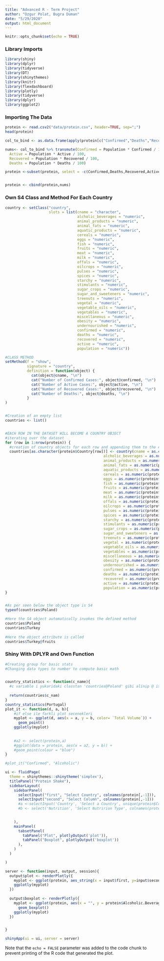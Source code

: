 ```yaml
---
title: "Advanced R - Term Project"
author: "Ozgur Polat, Bugra Duman"
date: "5/29/2020"
output: html_document
---
```


```r
knitr::opts_chunk$set(echo = TRUE)
```

### Library Imports

```r
library(shiny)
library(dplyr)
library(tidyverse)
library(DT)
library(shinythemes)
library(knitr)
library(flexdashboard)
library(plotly)
library(tidyverse)
library(dplyr)
library(ggplot2)
```

### Importing The Data

```r
protein <- read.csv2("data/protein.csv", header=TRUE, sep=";")
head(protein)

```



```r


col_to_bind <- as.data.frame(apply(protein[c("Confirmed","Deaths","Recovered","Active","Population")],2,as.numeric))

nums<- col_to_bind %>% transmute(Confirmed = Population * Confirmed / 100, 
  Active = Population * Active / 100,
  Recovered = Population * Recovered / 100,
  Deaths = Population * Deaths / 100)

protein <-subset(protein, select = -c(Confirmed,Deaths,Recovered,Active,Unit..all.except.Population.,X))


protein <- cbind(protein,nums)
```


### Own S4 Class and Method For Each Country
```r
country <- setClass("country",
                    slots = list(cname = "character",
                                 alcholic_beverages = "numeric",
                                 animal_products = "numeric", 
                                 animal_fats = "numeric",
                                 aquatic_products = "numeric",
                                 cereals = "numeric",
                                 eggs = "numeric",
                                 fish = "numeric",
                                 fruits = "numeric",
                                 meat = "numeric",
                                 milk = "numeric",
                                 offals = "numeric",
                                 oilcrops = "numeric",
                                 pulses = "numeric",
                                 spices = "numeric",
                                 starchy = "numeric",
                                 stimulants = "numeric",
                                 sugar_crops = "numeric",
                                 sugar_and_sweeteners = "numeric",
                                 treenuts = "numeric",
                                 vegetal = "numeric",
                                 vegetable_oils = "numeric",
                                 vegetables = "numeric",
                                 miscellaneous = "numeric",
                                 obesity = "numeric",
                                 undernourished = "numeric",
                                 confirmed = "numeric",
                                 deaths = "numeric",
                                 recovered = "numeric",
                                 active = "numeric",
                                 population = "numeric"))

#CLASS METHOD
setMethod(f = "show", 
          signature = "country", 
          definition = function(object) {
            cat(object@cname, "\n")
            cat("Number of Confirmed Cases:", object@confirmed, "\n")
            cat("Number of Active Cases:", object@active, "\n")
            cat("Number of Recovered Cases:", object@recovered, "\n")
            cat("Number of Deaths:", object@deaths, "\n")
          }
)


#Creation of an empty list
countries <- list()


#EACH ROW IN THE DATASET WILL BECOME A COUNTRY OBJECT
#iterating over the dataset
for (row in 1:nrow(protein)) {
  #creation of country objects for each row and appending them to the empty list initialized above
  countries[as.character(protein$Country[row])] <- country(cname = as.character(protein$Country[row]),
                                             alcholic_beverages = as.numeric(protein$Alcoholic.Beverages[row]),
                                             animal_products = as.numeric(protein$Animal.Products[row]), 
                                             animal_fats = as.numeric(protein$Animal.fats[row]),
                                             aquatic_products = as.numeric(protein$Aquatic.Products..Other[row]),
                                             cereals = as.numeric(protein$Cereals...Excluding.Beer[row]),
                                             eggs = as.numeric(protein$Eggs[row]),
                                             fish = as.numeric(protein$Fish..Seafood[row]),
                                             fruits = as.numeric(protein$Fruits...Excluding.Wine[row]),
                                             meat = as.numeric(protein$Meat[row]),
                                             milk = as.numeric(protein$Milk...Excluding.Butter[row]),
                                             offals = as.numeric(protein$Offals[row]),
                                             oilcrops = as.numeric(protein$Oilcrops[row]),
                                             pulses = as.numeric(protein$Pulses[row]),
                                             spices = as.numeric(protein$Spices[row]),
                                             starchy = as.numeric(protein$Starchy.Roots[row]),
                                             stimulants = as.numeric(protein$Stimulants[row]),
                                             sugar_crops = as.numeric(protein$Sugar.Crops[row]),
                                             sugar_and_sweeteners = as.numeric(protein$Sugar...Sweeteners[row]),
                                             treenuts = as.numeric(protein$Treenuts[row]),
                                             vegetal = as.numeric(protein$Vegetal.Products[row]),
                                             vegetable_oils = as.numeric(protein$Vegetable.Oils[row]),
                                             vegetables = as.numeric(protein$Vegetables[row]),
                                             miscellaneous = as.numeric(protein$Miscellaneous[row]),
                                             obesity = as.numeric(protein$Obesity[row]),
                                             undernourished = as.numeric(protein$Undernourished[row]),
                                             confirmed = as.numeric(protein$Confirmed[row]),
                                             deaths = as.numeric(protein$Deaths[row]),
                                             recovered = as.numeric(protein$Recovered[row]),
                                             active = as.numeric(protein$Active[row]),
                                             population = as.numeric(protein$Population[row]))
} 


#As per seen below the object type is S4
typeof(countries$Poland)

#Here the S4 object automatically invokes the defined method
countries$Poland
countries$Turkey
  
#Here the object attribute is called
countries$Turkey@fruits


```

### Shiny With DPLYR and Own Function

```r

#Creating group for basic stats
#Changing data types to number to compute basic math


country_statistics <- function(c_name){
  #c variable i yukaridaki classtan 'countries@Poland' gibi alinip @ isareti ile attributelari alinabilir
  
  return(countries$c_nam)
}
country_statistics(Portugal)
plot_it <- function(d, a, b){
    #if else ile farkli plot secenekleri
    myplot <- ggplot(d, aes(x = a, y = b, color= `Total Volume`)) +
      geom_point()
    ggplotly(myplot)
    
    
    #a2 <- select(protein,a)
    #ggplot(data = protein, aes(x = a2, y = b)) +
    #geom_point(colour = "blue") 
}

#plot_it("Confirmed", "Alcoholic")
```

```r
ui <- fluidPage(
  theme = shinythemes::shinytheme('simplex'),
  titlePanel("Protein Shake"),
  sidebarLayout(
    sidebarPanel(
      selectInput("first", "Select Country", colnames(protein[,-1])), 
      selectInput("second", "Select Column", colnames(protein[,-1]))
      #a <-selectInput('Country', 'Select a Country', unique(protein$Country)),
      #b <- select('Nutrition', 'Select Nutririon Type', colnames(protein[,-1])),
      

    ),
    mainPanel(
      tabsetPanel(
        tabPanel("Plot", plotlyOutput('plot')),
        tabPanel("Boxplot", plotlyOutput('boxplot'))
      ),
    )
  )

)

server <- function(input, output, session){
  output$plot <- renderPlotly({
    myplot <- ggplot(protein, aes_string(x = input$first, y=input$second,colour = '"smooth"'))
    ggplotly(myplot)
  })
  
  output$boxplot <- renderPlotly({
    myplot <- ggplot(protein, aes(x = "", y = protein$Alcoholic.Beverages)) + 
      geom_boxplot()
    ggplotly(myplot)
  })


}

shinyApp(ui = ui, server = server)

```
Note that the `echo = FALSE` parameter was added to the code chunk to prevent printing of the R code that generated the plot.
